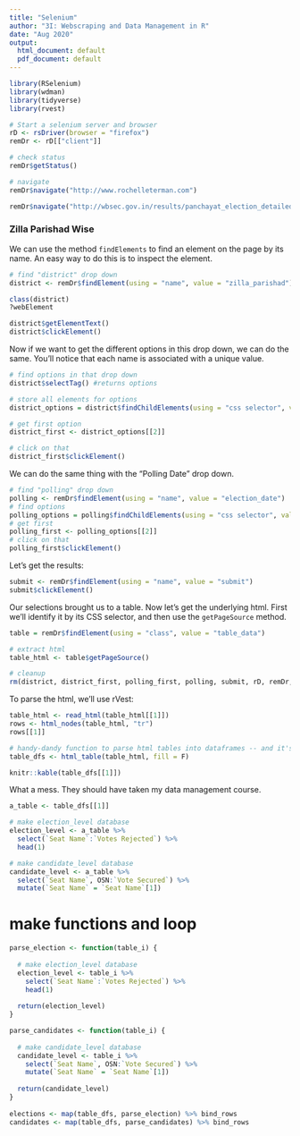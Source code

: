 ```yaml
---
title: "Selenium"
author: "3I: Webscraping and Data Management in R"
date: "Aug 2020"
output:
  html_document: default
  pdf_document: default
---
```


```r
library(RSelenium)
library(wdman)
library(tidyverse)
library(rvest)

# Start a selenium server and browser
rD <- rsDriver(browser = "firefox")
remDr <- rD[["client"]]

# check status
remDr$getStatus()

# navigate
remDr$navigate("http://www.rochelleterman.com")
```

```r
remDr$navigate("http://wbsec.gov.in/results/panchayat_election_detailed_result?election_year=2013")
```

### Zilla Parishad Wise

We can use the method `findElements` to find an element on the page by its name. An easy way to do this is to inspect the element.

```r
# find "district" drop down
district <- remDr$findElement(using = "name", value = "zilla_parishad")

class(district)
?webElement

district$getElementText()
district$clickElement()
```

Now if we want to get the different options in this drop down, we can do the same. You'll notice that each name is associated with a unique value.

```r
# find options in that drop down
district$selectTag() #returns options

# store all elements for options
district_options = district$findChildElements(using = "css selector", value = "option")

# get first option
district_first <- district_options[[2]]

# click on that
district_first$clickElement()
```

We can do the same thing with the "Polling Date" drop down.

```r
# find "polling" drop down
polling <- remDr$findElement(using = "name", value = "election_date")
# find options
polling_options = polling$findChildElements(using = "css selector", value = "option")
# get first
polling_first <- polling_options[[2]]
# click on that
polling_first$clickElement()
```

Let's get the results:

```r
submit <- remDr$findElement(using = "name", value = "submit")
submit$clickElement()
```

  Our selections brought us to a table. Now let's get the underlying html. First we'll identify it by its CSS selector, and then use the `getPageSource` method.

```r
table = remDr$findElement(using = "class", value = "table_data")

# extract html
table_html <- table$getPageSource()

# cleanup
rm(district, district_first, polling_first, polling, submit, rD, remDr, table)
```

To parse the html, we'll use rVest:

```r
table_html <- read_html(table_html[[1]])
rows <- html_nodes(table_html, "tr")
rows[[1]]

# handy-dandy function to parse html tables into dataframes -- and it's vectorized!
table_dfs <- html_table(table_html, fill = F)

knitr::kable(table_dfs[[1]])
```

What a mess. They should have taken my data management course.

```r
a_table <- table_dfs[[1]]

# make election_level database
election_level <- a_table %>%
  select(`Seat Name`:`Votes Rejected`) %>%
  head(1)

# make candidate_level database
candidate_level <- a_table %>%
  select(`Seat Name`, OSN:`Vote Secured`) %>%
  mutate(`Seat Name` = `Seat Name`[1])
```

# make functions and loop
```r
parse_election <- function(table_i) {
  
  # make election_level database
  election_level <- table_i %>%
    select(`Seat Name`:`Votes Rejected`) %>%
    head(1)
  
  return(election_level)
}

parse_candidates <- function(table_i) {
  
  # make candidate_level database
  candidate_level <- table_i %>%
    select(`Seat Name`, OSN:`Vote Secured`) %>%
    mutate(`Seat Name` = `Seat Name`[1])
  
  return(candidate_level)
}
  
elections <- map(table_dfs, parse_election) %>% bind_rows
candidates <- map(table_dfs, parse_candidates) %>% bind_rows
```


